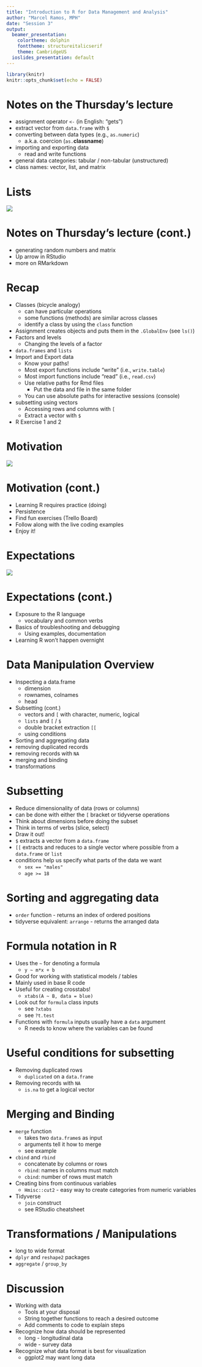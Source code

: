```yaml
---
title: "Introduction to R for Data Management and Analysis"
author: "Marcel Ramos, MPH"
date: "Session 3"
output:
  beamer_presentation:
    colortheme: dolphin
    fonttheme: structureitalicserif
    theme: CambridgeUS
  ioslides_presentation: default
---
```


```r
library(knitr)
knitr::opts_chunk$set(echo = FALSE)
```

# Notes on the Thursday's lecture

* assignment operator `<-` (in English: "gets")
* extract vector from `data.frame` with `$`
* converting between data types (e.g., `as.numeric`)
  * a.k.a. coercion (`as.`**classname**)
* importing and exporting data
  * read and write functions
* general data categories: tabular / non-tabular (unstructured)
* class names: vector, list, and matrix

# Lists

![](hadleyonlists.png)

# Notes on Thursday's lecture (cont.)

* generating random numbers and matrix
* Up arrow in RStudio
* more on RMarkdown

# Recap

* Classes (bicycle analogy)
    * can have particular operations
    * some functions (methods) are similar across classes
    * identify a class by using the `class` function
* Assignment creates objects and puts them in the `.GlobalEnv` (see `ls()`)
* Factors and levels
    * Changing the levels of a factor
* `data.frames` and `lists`
* Import and Export data
    * Know your paths!
    * Most export functions include "write" (i.e., `write.table`)
    * Most import functions include "read" (i.e., `read.csv`)
    * Use relative paths for Rmd files
        * Put the data and file in the same folder
    * You can use absolute paths for interactive sessions (console)
* subsetting using vectors
    * Accessing rows and columns with `[`
    * Extract a vector with `$`
* R Exercise 1 and 2

# Motivation

![](ronnieheavyweight.jpg)

# Motivation (cont.)

* Learning R requires practice (doing)
* Persistence
* Find fun exercises (Trello Board)
* Follow along with the live coding examples
* Enjoy it!

# Expectations

![](radvicetwitter.png)

# Expectations (cont.)

* Exposure to the R language
  * vocabulary and common verbs
* Basics of troubleshooting and debugging
  * Using examples, documentation
* Learning R won't happen overnight

# Data Manipulation Overview

* Inspecting a data.frame
    * dimension
    * rownames, colnames
    * head
* Subsetting (cont.)
    * vectors and `[` with character, numeric, logical
    * `lists` and `[` / `$`
    * double bracket extraction `[[`
    * using conditions
* Sorting and aggregating data
* removing duplicated records
* removing records with `NA`
* merging and binding
* transformations

# Subsetting

* Reduce dimensionality of data (rows or columns)
* can be done with either the `[` bracket or tidyverse operations
* Think about dimensions before doing the subset
* Think in terms of verbs (slice, select)
* Draw it out!
* `$` extracts a vector from a `data.frame`
* `[[` extracts and reduces to a single vector where possible from a
`data.frame` or `list`
* conditions help us specify what parts of the data we want
    * `sex == "males"`
    * `age >= 18`

# Sorting and aggregating data

* `order` function - returns an index of ordered positions
* tidyverse equivalent: `arrange` - returns the arranged data

# Formula notation in R

* Uses the `~` for denoting a formula
    * `y ~ m*x + b`
* Good for working with statistical models / tables
* Mainly used in base R code
* Useful for creating crosstabs!
    * `xtabs(A ~ B, data = blue)`
* Look out for `formula` class inputs
    * see `?xtabs`
    * see `?t.test`
* Functions with `formula` inputs usually have a `data` argument
    * R needs to know where the variables can be found

# Useful conditions for subsetting

* Removing duplicated rows
    * `duplicated` on a `data.frame`
* Removing records with `NA`
    * `is.na` to get a logical vector

# Merging and Binding

* `merge` function
    * takes two `data.frame`s as input
    * arguments tell it how to merge
    * see example
* `cbind` and `rbind`
    * concatenate by columns or rows
    * `rbind`: names in columns must match
    * `cbind`: number of rows must match
* Creating bins from continuous variables
    * `Hmisc::cut2` - easy way to create categories from numeric variables
* Tidyverse
    * `join` construct
    * see RStudio cheatsheet

# Transformations / Manipulations

* long to wide format
* `dplyr` and `reshape2` packages
* `aggregate` / `group_by`

# Discussion

* Working with data
    * Tools at your disposal
    * String together functions to reach a desired outcome
    * Add comments to code to explain steps
* Recognize how data should be represented
    * long - longitudinal data
    * wide - survey data
* Recognize what data format is best for visualization
    * ggplot2 may want long data

